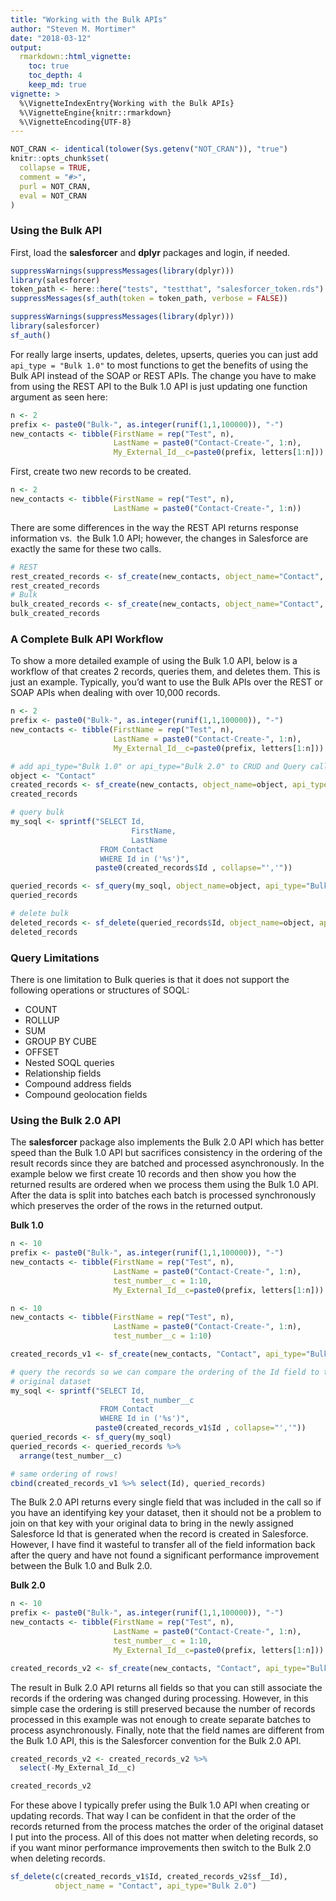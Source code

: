 ```yaml
---
title: "Working with the Bulk APIs"
author: "Steven M. Mortimer"
date: "2018-03-12"
output:
  rmarkdown::html_vignette:
    toc: true
    toc_depth: 4
    keep_md: true
vignette: >
  %\VignetteIndexEntry{Working with the Bulk APIs}
  %\VignetteEngine{knitr::rmarkdown}
  %\VignetteEncoding{UTF-8}
---
```


```r
NOT_CRAN <- identical(tolower(Sys.getenv("NOT_CRAN")), "true")
knitr::opts_chunk$set(
  collapse = TRUE,
  comment = "#>",
  purl = NOT_CRAN,
  eval = NOT_CRAN
)
```

### Using the Bulk API

First, load the **salesforcer** and **dplyr** packages and login, if needed. 

```r
suppressWarnings(suppressMessages(library(dplyr)))
library(salesforcer)
token_path <- here::here("tests", "testthat", "salesforcer_token.rds")
suppressMessages(sf_auth(token = token_path, verbose = FALSE))
```

```r
suppressWarnings(suppressMessages(library(dplyr)))
library(salesforcer)
sf_auth()
```

For really large inserts, updates, deletes, upserts, queries you can just add 
`api_type = "Bulk 1.0"` to most functions to get the benefits of using the Bulk API 
instead of the SOAP or REST APIs. The change you have to make from using the REST 
API to the Bulk 1.0 API is just updating one function argument as seen here:

```r
n <- 2
prefix <- paste0("Bulk-", as.integer(runif(1,1,100000)), "-")
new_contacts <- tibble(FirstName = rep("Test", n),
                       LastName = paste0("Contact-Create-", 1:n),
                       My_External_Id__c=paste0(prefix, letters[1:n]))
```

First, create two new records to be created.

```r
n <- 2
new_contacts <- tibble(FirstName = rep("Test", n),
                       LastName = paste0("Contact-Create-", 1:n))
```

There are some differences in the way the REST API returns response information vs. 
the Bulk 1.0 API; however, the changes in Salesforce are exactly the same for these 
two calls.

```r
# REST
rest_created_records <- sf_create(new_contacts, object_name="Contact", api_type="REST")
rest_created_records
# Bulk
bulk_created_records <- sf_create(new_contacts, object_name="Contact", api_type="Bulk 1.0")
bulk_created_records
```

### A Complete Bulk API Workflow

To show a more detailed example of using the Bulk 1.0 API, below is a workflow of 
that creates 2 records, queries them, and deletes them. This is just an example. 
Typically, you'd want to use the Bulk APIs over the REST or SOAP APIs when dealing 
with over 10,000 records.

```r
n <- 2
prefix <- paste0("Bulk-", as.integer(runif(1,1,100000)), "-")
new_contacts <- tibble(FirstName = rep("Test", n),
                       LastName = paste0("Contact-Create-", 1:n),
                       My_External_Id__c=paste0(prefix, letters[1:n]))
```

```r
# add api_type="Bulk 1.0" or api_type="Bulk 2.0" to CRUD and Query calls to use Bulk APIs
object <- "Contact"
created_records <- sf_create(new_contacts, object_name=object, api_type="Bulk 1.0")
created_records

# query bulk
my_soql <- sprintf("SELECT Id,
                           FirstName, 
                           LastName
                    FROM Contact 
                    WHERE Id in ('%s')", 
                   paste0(created_records$Id , collapse="','"))

queried_records <- sf_query(my_soql, object_name=object, api_type="Bulk 1.0")
queried_records

# delete bulk
deleted_records <- sf_delete(queried_records$Id, object_name=object, api_type="Bulk 1.0")
deleted_records
```

### Query Limitations

There is one limitation to Bulk queries is that it does not support the following 
operations or structures of SOQL: 

 - COUNT
 - ROLLUP
 - SUM
 - GROUP BY CUBE
 - OFFSET
 - Nested SOQL queries
 - Relationship fields
 - Compound address fields
 - Compound geolocation fields
 
### Using the Bulk 2.0 API
 
The **salesforcer** package also implements the Bulk 2.0 API which has better 
speed than the Bulk 1.0 API but sacrifices consistency in the ordering of the 
result records since they are batched and processed asynchronously. In the example 
below we first create 10 records and then show you how the returned results are 
ordered when we process them using the Bulk 1.0 API. After the data is split into 
batches each batch is processed synchronously which preserves the order of the 
rows in the returned output.

**Bulk 1.0**

```r
n <- 10
prefix <- paste0("Bulk-", as.integer(runif(1,1,100000)), "-")
new_contacts <- tibble(FirstName = rep("Test", n),
                       LastName = paste0("Contact-Create-", 1:n),
                       test_number__c = 1:10,
                       My_External_Id__c=paste0(prefix, letters[1:n]))
```

```r
n <- 10
new_contacts <- tibble(FirstName = rep("Test", n),
                       LastName = paste0("Contact-Create-", 1:n), 
                       test_number__c = 1:10)
```

```r
created_records_v1 <- sf_create(new_contacts, "Contact", api_type="Bulk 1.0")

# query the records so we can compare the ordering of the Id field to the 
# original dataset
my_soql <- sprintf("SELECT Id,
                           test_number__c
                    FROM Contact 
                    WHERE Id in ('%s')", 
                   paste0(created_records_v1$Id , collapse="','"))
queried_records <- sf_query(my_soql)
queried_records <- queried_records %>% 
  arrange(test_number__c)

# same ordering of rows!
cbind(created_records_v1 %>% select(Id), queried_records)
```

The Bulk 2.0 API returns every single field that was included in the call so if you 
have an identifying key your dataset, then it should not be a problem to join on that 
key with your original data to bring in the newly assigned Salesforce Id that is 
generated when the record is created in Salesforce. However, I have find it wasteful 
to transfer all of the field information back after the query and have not found 
a significant performance improvement between the Bulk 1.0 and Bulk 2.0. 

**Bulk 2.0**

```r
n <- 10
prefix <- paste0("Bulk-", as.integer(runif(1,1,100000)), "-")
new_contacts <- tibble(FirstName = rep("Test", n),
                       LastName = paste0("Contact-Create-", 1:n),
                       test_number__c = 1:10,
                       My_External_Id__c=paste0(prefix, letters[1:n]))
```

```r
created_records_v2 <- sf_create(new_contacts, "Contact", api_type="Bulk 2.0")
```

The result in Bulk 2.0 API returns all fields so that you can still associate the 
records if the ordering was changed during processing. However, in this simple 
case the ordering is still preserved because the number of records processed in 
this example was not enough to create separate batches to process asynchronously. 
Finally, note that the field names are different from the Bulk 1.0 API, this is 
the Salesforcer convention for the Bulk 2.0 API.

```r
created_records_v2 <- created_records_v2 %>% 
  select(-My_External_Id__c)
```

```r
created_records_v2
```

For these above I typically prefer using the Bulk 1.0 API when creating or updating records. 
That way I can be confident in that the order of the records returned from the process 
matches the order of the original dataset I put into the process. All of this 
does not matter when deleting records, so if you want minor performance improvements 
then switch to the Bulk 2.0 when deleting records.

```r
sf_delete(c(created_records_v1$Id, created_records_v2$sf__Id), 
          object_name = "Contact", api_type="Bulk 2.0")
```
